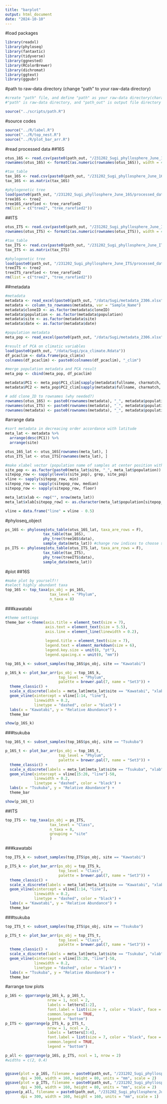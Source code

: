 ```yaml
---
title: "barplot"
output: html_document
date: "2024-10-10"
---
```


#load packages

```r
library(readxl)
library(phyloseq)
library(fantaxtic)
library(tidyverse)
library(ggnested)
library(RColorBrewer)
library(dichromat)
library(ggtext)
library(ggpubr)
```

#path to raw-data directory (change "path" to your raw-data directory)

```r
#create "path" file, and define "path" as your raw-data directory(character vector) in the file
#"path" is raw-data directory, and "path_out" is output file directory

source("../scripts/path.R")
```

#source codes
```r
source("../R/label.R")
source("../R/top_nest.R")
source("../R/plot_bar_arr.R")
```

#read processed data
##16S

```r
otus_16S <- read.csv(paste0(path_out, "/231202_Sugi_phyllosphere_June_16S/processed_data/otus_data_16S.csv"), row.names = 1)
rownames(otus_16S) <- formatC(as.numeric(rownames(otus_16S)), width = 4, flag = "0") #add 0 to rownames

#tax_table
tax_16S <- read.csv(paste0(path_out, "/231202_Sugi_phyllosphere_June_16S/processed_data/tax_table2_16S.csv"), row.names = 1)
tax_16S <- as.matrix(tax_16S)

#phylogenetic tree
load(paste0(path_out, "/231202_Sugi_phyllosphere_June_16S/processed_data/trees.Rdata"))
tree16S <- tree2
tree16S_rarefied <- tree_rarefied2
rm(list = c("tree2", "tree_rarefied2"))
```

##ITS

```r
otus_ITS <- read.csv(paste0(path_out, "/231202_Sugi_phyllosphere_June_ITS/processed_data/otus_data_ITS.csv"), row.names = 1)
rownames(otus_ITS) <- formatC(as.numeric(rownames(otus_ITS)), width = 4, flag = "0") #add 0 to rownames

#tax_table
tax_ITS <- read.csv(paste0(path_out, "/231202_Sugi_phyllosphere_June_ITS/processed_data/tax_table2_ITS.csv"), row.names = 1)
tax_ITS <- as.matrix(tax_ITS)

#phylogenetic tree
load(paste0(path_out, "/231202_Sugi_phyllosphere_June_ITS/processed_data/trees.Rdata"))
treeITS <- tree2
treeITS_rarefied <- tree_rarefied2
rm(list = c("tree2", "tree_rarefied2"))
```

##metadata

```r
#metadata
metadata <- read_excel(paste0(path_out, "/data/Sugi/metadata_2306.xlsx"), sheet = "Sheet1")
metadata <- column_to_rownames(metadata, var = "Sample_Name")
metadata$cloneID <- as.factor(metadata$cloneID)
metadata$population <- as.factor(metadata$population)
metadata$site <- as.factor(metadata$site)
metadata$date <- as.factor(metadata$date)

#population metadata
meta_pop <- read_excel(paste0(path_out, "/data/Sugi/metadata_2306.xlsx"), sheet = "location")

#result of PCA on climatic variables
load(paste0(path_out, "/data/Sugi/pca_climate.Rdata"))
df_pcaclim <- data.frame(pca_clim$x)
colnames(df_pcaclim) <- paste0(colnames(df_pcaclim), "_clim")

#merge population metadata and PCA result
meta_pop <- cbind(meta_pop, df_pcaclim)

metadata$PC1 <- meta_pop$PC1_clim[sapply(metadata$fullname, charmatch, meta_pop$fullname)]
metadata$PC2 <- meta_pop$PC2_clim[sapply(metadata$fullname, charmatch, meta_pop$fullname)]
```

```r
# add clone_ID to rownames (why needed?)
rownames(otus_16S) <- paste0(rownames(metadata), "_", metadata$population)
rownames(otus_ITS) <- paste0(rownames(metadata), "_", metadata$population)
rownames(metadata) <- paste0(rownames(metadata), "_", metadata$population)
```

#arrange data

```r
#sort metadata in decreacing order accordance with latitude
meta_lat <- metadata %>%
  arrange(desc(PC1)) %>%
  arrange(site)

otus_16S_lat <- otus_16S[rownames(meta_lat), ]
otus_ITS_lat <- otus_ITS[rownames(meta_lat), ]

#make xlabel vector (population name of samples at center position within samples with the same population)
site_pop <- as.factor(paste0(meta_lat$site, "_", meta_lat$population))
sitepop_row <- sapply(levels(site_pop), grep, site_pop)
vline <- sapply(sitepop_row, min)
sitepop_row <- sapply(sitepop_row, median)
sitepop_row <- sapply(sitepop_row, floor)

meta_lat$xlab <- rep("", nrow(meta_lat))
meta_lat$xlab[sitepop_row] <- as.character(meta_lat$population[sitepop_row])

vline = data.frame("line" = vline - 0.5)
```

#phyloseq_object

```r
ps_16S <- phyloseq(otu_table(otus_16S_lat, taxa_are_rows = F), 
                 tax_table(tax_16S), 
                 phy_tree(tree16S$data), 
                 sample_data(meta_lat)) #change row indices to choose samples included in barplots
ps_ITS <- phyloseq(otu_table(otus_ITS_lat, taxa_are_rows = F), 
                 tax_table(tax_ITS), 
                 phy_tree(treeITS$data), 
                 sample_data(meta_lat))
```

#plot
##16S

```r
#make plot by yourself!!
#select highly abundant taxa
top_16S <- top_taxa(ps_obj = ps_16S, 
                    tax_level = "Phylum", 
                    n_taxa = 8)
```

###kawatabi

```r
#theme settings
theme_bar <-theme(axis.title = element_text(size = 7),
                  axis.text = element_text(size = 5.5),
                  axis.line = element_line(linewidth = 0.2),
                  
                  legend.title = element_text(size = 7), 
                  legend.text = element_markdown(size = 6), 
                  legend.key.size = unit(8, "pt"), 
                  legend.spacing.x = unit(0, "mm"))
```

```r
top_16S_k <- subset_samples(top_16S$ps_obj, site == "Kawatabi")

p_16S_k <- plot_bar_arr(ps_obj = top_16S_k, 
                        top_level = "Phylum", 
                        palette = brewer.pal(7, name = "Set3")) +
  theme_classic() +
  scale_x_discrete(labels = meta_lat[meta_lat$site == "Kawatabi", "xlab"]) +
  geom_vline(xintercept = vline[1:14, "line"], 
             linewidth = 0.2, 
             linetype = "dashed", color = "black") +
  labs(x = "Kawatabi", y = "Relative Abundance") +
  theme_bar

show(p_16S_k)
```

###tsukuba

```r
top_16S_t <- subset_samples(top_16S$ps_obj, site == "Tsukuba")

p_16S_t <- plot_bar_arr(ps_obj = top_16S_t, 
                        top_level = "Phylum", 
                        palette = brewer.pal(7, name = "Set3")) +
  theme_classic() +
  scale_x_discrete(labels = meta_lat[meta_lat$site == "Tsukuba", "xlab"]) +
  geom_vline(xintercept = vline[15:28, "line"]-58,
             linewidth = 0.2, 
             linetype = "dashed", color = "black") +
  labs(x = "Tsukuba", y = "Relative Abundance") +
  theme_bar

show(p_16S_t)
```

##ITS

```r
top_ITS <- top_taxa(ps_obj = ps_ITS, 
                    tax_level = "Class", 
                    n_taxa = 8, 
                    grouping = "site"
                    )
```

###kawatabi

```r
top_ITS_k <- subset_samples(top_ITS$ps_obj, site == "Kawatabi")

p_ITS_k <- plot_bar_arr(ps_obj = top_ITS_k, 
                        top_level = "Class", 
                        palette = brewer.pal(7, name = "Set3")) +
  theme_classic() +
  scale_x_discrete(labels = meta_lat[meta_lat$site == "Kawatabi", "xlab"]) +
  geom_vline(xintercept = vline[1:14, "line"], 
             linewidth = 0.2, 
             linetype = "dashed", color = "black") +
  labs(x = "Kawatabi", y = "Relative Abundance") +
  theme_bar
```

###tsukuba

```r
top_ITS_t <- subset_samples(top_ITS$ps_obj, site == "Tsukuba")

p_ITS_t <- plot_bar_arr(ps_obj = top_ITS_t, 
                        top_level = "Class", 
                        palette = brewer.pal(7, name = "Set3")) +
  theme_classic() +
  scale_x_discrete(labels = meta_lat[meta_lat$site == "Tsukuba", "xlab"]) +
  geom_vline(xintercept = vline[15:28, "line"]-58, 
             linewidth = 0.2, 
             linetype = "dashed", color = "black") +
  labs(x = "Tsukuba", y = "Relative Abundance") +
  theme_bar
```

#arrange tow plots

```r
p_16S <- ggarrange(p_16S_k, p_16S_t, 
                   nrow = 1, ncol = 2, 
                   labels = letters[1:2], 
                   font.label = list(size = 7, color = "black", face = "bold"), 
                   common.legend = TRUE, 
                   legend = "bottom")
p_ITS <- ggarrange(p_ITS_k, p_ITS_t, 
                   nrow = 1, ncol = 2, 
                   labels = letters[3:4], 
                   font.label = list(size = 7, color = "black", face = "bold"), 
                   common.legend = TRUE, 
                   legend = "bottom")

p_all <- ggarrange(p_16S, p_ITS, ncol = 1, nrow = 2)
#widths = c(2, 0.4)


ggsave(plot = p_16S, filename = paste0(path_out, "/231202_Sugi_phyllosphere_June_16S/figures/barplot_16S.png"), 
       dpi = 300, width = 160, height = 80, units = "mm", scale = 2)
ggsave(plot = p_ITS, filename = paste0(path_out, "/231202_Sugi_phyllosphere_June_ITS/figures/barplot_ITS.png"), 
       dpi = 300, width = 160, height = 80, units = "mm", scale = 2)
ggsave(p_all, filename = paste0(path_out, "/231202_Sugi_phyllosphere_June_16S/figures/barplot_both.png"), 
       dpi = 300, width = 160, height = 160, units = "mm", scale = 1)
```

